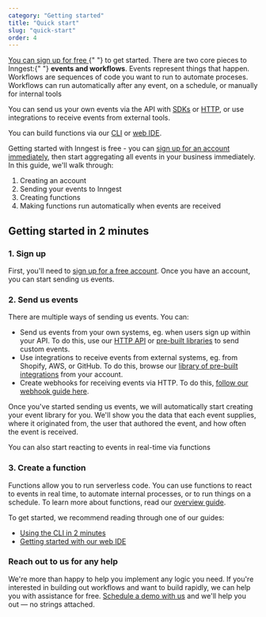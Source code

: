 ```yaml
---
category: "Getting started"
title: "Quick start"
slug: "quick-start"
order: 4
---
```


<div className='tldr'>

<p>
  <a href="https://inngest.com/sign-up?ref=docs-quick-start" target="_blank">
    You can sign up for free
  </a>{" "}
  to get started. There are two core pieces to Inngest:{" "}
  <b>events and workflows</b>. Events represent things that happen. Workflows
  are sequences of code you want to run to automate proceses. Workflows can run
  automatically after any event, on a schedule, or manually for internal tools
</p>

You can send us your own events via the API with [SDKs](/docs/sending-data-via-inngest-sdks) or [HTTP](/docs/sending-data-via-http), or use integrations to receive events from external tools.

You can build functions via our [CLI](docs/using-the-inngest-cli) or [web IDE](/docs/function-ide-guide).

</div>

Getting started with Inngest is free - you can [sign up for an account immediately](https://inngest.com/sign-up?ref=docs-quick-start), then start aggregating all events in your business immediately. In this guide, we'll walk through:

1. Creating an account
2. Sending your events to Inngest
3. Creating functions
4. Making functions run automatically when events are received

## Getting started in 2 minutes

### 1. Sign up

First, you'll need to [sign up for a free account](https://inngest.com/sign-up?ref=docs-quick-start). Once you have an account, you can start sending us events.

### 2. Send us events

There are multiple ways of sending us events. You can:

- Send us events from your own systems, eg. when users sign up within your API. To do this, use our [HTTP API](/docs/sending-data-via-http) or [pre-built libraries](/docs/sending-data-via-inngest-sdks) to send custom events.
- Use integrations to receive events from external systems, eg. from Shopify, AWS, or GitHub. To do this, browse our [library of pre-built integrations](https://app.inngest.com/sources/new) from your account.
- Create webhooks for receiving events via HTTP. To do this, [follow our webhook guide here](/docs/event-webhooks).

Once you've started sending us events, we will automatically start creating your event library for you. We'll show you the data that each event supplies, where it originated from, the user that authored the event, and how often the event is received.

You can also start reacting to events in real-time via functions

### 3. Create a function

Functions allow you to run serverless code. You can use functions to react to events in real time, to automate internal processes, or to run things on a schedule. To learn more about functions, read our [overview guide](/docs/functions/introduction).

To get started, we recommend reading through one of our guides:

- [Using the CLI in 2 minutes](/docs/using-the-inngest-cli)
- [Getting started with our web IDE](/docs/function-ide-guide)

### Reach out to us for any help

We're more than happy to help you implement any logic you need. If you're interested in building out workflows and want to build rapidly, we can help you with assistance for free. [Schedule a demo with us](https://calendly.com/inngest-thb/30min) and we'll help you out — no strings attached.
